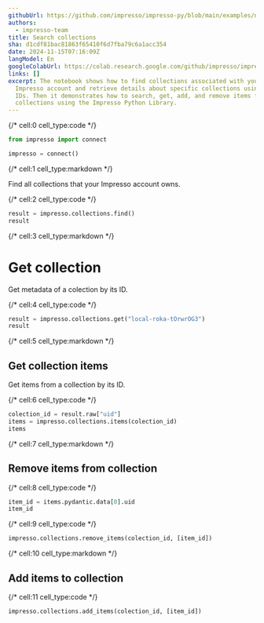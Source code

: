```yaml
---
githubUrl: https://github.com/impresso/impresso-py/blob/main/examples/notebooks/collections.ipynb
authors:
  - impresso-team
title: Search collections
sha: d1cdf81bac81863f65410f6d7fba79c6a1acc354
date: 2024-11-15T07:16:09Z
langModel: En
googleColabUrl: https://colab.research.google.com/github/impresso/impresso-py/blob/main/examples/notebooks/collections.ipynb
links: []
excerpt: The notebook shows how to find collections associated with your
  Impresso account and retrieve details about specific collections using their
  IDs. Then it demonstrates how to search, get, add, and remove items from
  collections using the Impresso Python Library.
---
```


{/* cell:0 cell_type:code */}
```python
from impresso import connect

impresso = connect()
```

{/* cell:1 cell_type:markdown */}

Find all collections that your Impresso account owns.

{/* cell:2 cell_type:code */}
```python
result = impresso.collections.find()
result
```

{/* cell:3 cell_type:markdown */}
# Get collection

Get metadata of a colection by its ID.

{/* cell:4 cell_type:code */}
```python
result = impresso.collections.get("local-roka-tOrwrOG3")
result
```

{/* cell:5 cell_type:markdown */}
## Get collection items

Get items from a collection by its ID.

{/* cell:6 cell_type:code */}
```python
colection_id = result.raw["uid"]
items = impresso.collections.items(colection_id)
items
```

{/* cell:7 cell_type:markdown */}
## Remove items from collection

{/* cell:8 cell_type:code */}
```python
item_id = items.pydantic.data[0].uid
item_id
```

{/* cell:9 cell_type:code */}
```python
impresso.collections.remove_items(colection_id, [item_id])
```

{/* cell:10 cell_type:markdown */}
## Add items to collection

{/* cell:11 cell_type:code */}
```python
impresso.collections.add_items(colection_id, [item_id])
```
